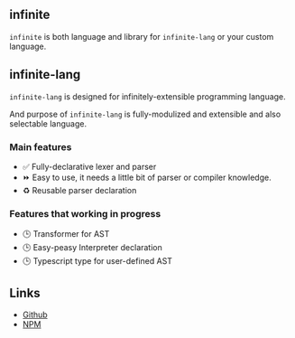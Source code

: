 ## infinite

`infinite` is both language and library for `infinite-lang` or your custom language.

## infinite-lang

`infinite-lang` is designed for infinitely-extensible programming language.

And purpose of `infinite-lang` is fully-modulized and extensible and also selectable language.

### Main features

- ✅ Fully-declarative lexer and parser
- ⏩ Easy to use, it needs a little bit of parser or compiler knowledge.
- ♻️ Reusable parser declaration

### Features that working in progress

- 🕒 Transformer for AST
- 🕒 Easy-peasy Interpreter declaration
- 🕒 Typescript type for user-defined AST

## Links

- [Github](https://github.com/SieR-VR/infinite)
- [NPM](https://www.npmjs.com/package/infinite-lang)